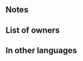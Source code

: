 {{Special
|tagid=SID_氷華
|name=Glacies
|charge=4
|effect=Boosts damage by 80% of unit's Res.
|cost=200
|required=Chilling Wind
|exclusive=0
|canUseMove={{MoveList|all}}
|canUseWeapon={{WeaponList|exclude=Staff}}
|properties=random_all,offensive_special
}}
==Notes==
{{DamageBoost}}
==List of owners==
{{Skill Hero List}}
==In other languages==
{{OtherLanguages
|japanese=氷華
|german=Glacies
|spanishEU=Glaciar
|spanishLA=Glaciar
|french=Glacier
|italian=Glacies
|chineseTW=冰華
|portuguese=Geleira
}}
{{Specials Navbox}}